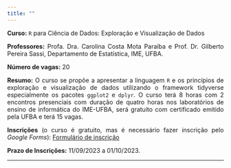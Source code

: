 ```yaml
---
title: ""
---
```


**Curso:** `R` para Ciência de Dados: Exploração e Visualização de Dados

<div style="text-align:justify">

**Professores:** Profa. Dra. Carolina Costa Mota Paraíba e Prof. Dr. Gilberto Pereira Sassi, Departamento de Estatística, IME, UFBA.

**Número de vagas:** 20

**Resumo:**
O curso se propõe a apresentar a linguagem `R` e os princípios de exploração e visualização de dados utilizando o framework tidyverse especialmente os pacotes `ggplot2` e `dplyr`. O curso terá 8 horas com 2 encontros presenciais com duração de quatro horas nos laboratórios de ensino de informática do IME-UFBA, será gratuito com certificado emitido pela UFBA e terá 15 vagas.

**Inscrições** (o curso é gratuito, mas é necessário fazer inscrição pelo _Google Forms_): [Formulário de inscrição](https://forms.gle/af7jG5PkGsBBgYWB7){target="_blank}

</div>

**Prazo de Inscrições:** 11/09/2023 a 01/10/2023.

---

